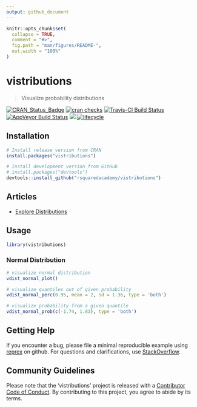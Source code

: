 ```yaml
---
output: github_document
---
```


<!-- README.md is generated from README.Rmd. Please edit that file -->

```r
knitr::opts_chunk$set(
  collapse = TRUE,
  comment = "#>",
  fig.path = "man/figures/README-",
  out.width = "100%"
)
```
# vistributions

> Visualize probability distributions

[![CRAN_Status_Badge](https://www.r-pkg.org/badges/version/vistributions)](https://cran.r-project.org/package=vistributions) [![cran checks](https://cranchecks.info/badges/summary/vistributions)](https://cran.r-project.org/web/checks/check_results_vistributions.html) [![Travis-CI Build Status](https://travis-ci.org/rsquaredacademy/vistributions.svg?branch=master)](https://travis-ci.org/rsquaredacademy/vistributions) [![AppVeyor Build Status](https://ci.appveyor.com/api/projects/status/github/rsquaredacademy/vistributions?branch=master&svg=true)](https://ci.appveyor.com/project/aravindhebbali/vistributions) 
[![](https://cranlogs.r-pkg.org/badges/grand-total/vistributions)](https://cran.r-project.org/package=vistributions) [![lifecycle](https://img.shields.io/badge/lifecycle-maturing-blue.svg)](https://www.tidyverse.org/lifecycle/#maturing)


## Installation

```r
# Install release version from CRAN
install.packages("vistributions")

# Install development version from GitHub
# install.packages("devtools")
devtools::install_github("rsquaredacademy/vistributions")
```

## Articles

- [Explore Distributions](https://vistributions.rsquaredacademy.com/articles/introduction_to_vistributions.html)

## Usage

```r
library(vistributions)
```

### Normal Distribution

```r
# visualize normal distribution
vdist_normal_plot()

# visualize quantiles out of given probability
vdist_normal_perc(0.95, mean = 2, sd = 1.36, type = 'both')

# visualize probability from a given quantile
vdist_normal_prob(c(-1.74, 1.83), type = 'both')
```

## Getting Help

If you encounter a bug, please file a minimal reproducible example using 
[reprex](https://reprex.tidyverse.org/index.html) on github. For questions 
and clarifications, use [StackOverflow](https://stackoverflow.com/).

## Community Guidelines

Please note that the 'vistributions' project is released with a [Contributor Code of Conduct](CODE_OF_CONDUCT.md). By contributing to this project, you agree to abide by its terms.
